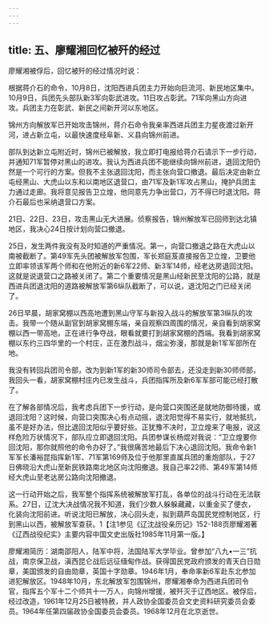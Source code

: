 ```yaml
---
---
---
```

title: 五、廖耀湘回忆被歼的经过
---




廖耀湘被俘后，回忆被歼的经过情况时说：

根据蒋介石的命令，10月8日，沈阳西进兵团主力开始向巨流河、新民地区集中。10月9日，兵团先头部队新3军向彰武进攻。11日攻占彰武。71军向黑山方向进攻。兵团主力在彰武、新民之间新开河以东地区。

锦州方向解放军已开始攻击锦州，蒋介石命令我亲率西进兵团主力星夜渡过新开河，进占新立屯，以最快速度经阜新、义县向锦州前进。

部队到达新立屯附近时，锦州已被解放，我立即打电报给蒋介石请示下一步行动，并通知71军暂停对黑山的进攻。我认为西进兵团不能继续向锦州前进，退回沈阳仍然是一个可行的方案。但我不主张退回沈阳，而主张向营口撤退。最后决定由新立屯经黑山、大虎山以东和以南地区退营口，由71军及新1军攻占黑山，掩护兵团主力通过走廊。我将意见报告卫立煌，他同意先力争出营口，万不得已时退沈阳。蒋介石最后也采纳退营口方案。

21日、22日、23日，攻击黑山无大进展。侦察报告，锦州解放军已回师到达北镇地区，我决心24日按计划向营口撤退。

25日，发生两件我没有及时知道的严重情况。第一，向营口撤退之路在大虎山以南被截断了。第49军先头团被解放军包围，军长郑庭芨直接报告卫立煌，卫要他立即率领该军两个师和在他附近的新6军22师、新3军14师，经老达房退回沈阳。这就是说退营口之路被关闭了。第二个重要情况是黑山经新民至沈阳的公路，就是西进兵团退沈阳的道路被解放军第6纵队截断了，可以说，退沈阳之门已经关闭了。

26日早晨，胡家窝棚以西高地遭到黑山守军与新投入战斗的解放军第3纵队的攻击。我带一个随从副官到胡家窝棚东端，亲自观察四周围的情况，亲自看到胡家窝棚以西一带高地，正在进行争夺战，眼看就要打到胡家窝棚的西端。我看到胡家窝棚以东约三四华里的一个村庄，正在激烈战斗，烟尘弥漫，那就是新1军军部所在地。

我没有转回兵团司令部，改为到新1军的新30师司令部去，还没走到新30师师部，我回头一看，胡家窝棚村庄内已发生战斗，兵团指挥所及新6军军部可能已经打散了。

在了解各部情况后，我考虑兵团下一步行动，是向营口突围还是就地防御待援，或退回沈阳？这时候，向营口突围决心有点动摇，退沈阳觉得不易实行，就地抵抗，虽不是好办法，但比退回沈阳似乎要好些。正犹豫不决时，卫立煌来了电报，说这样危险万状情况下，部队应立即退回沈阳。兵团参谋长杨焜对我说：“卫立煌要你回沈阳，那你就照他的命令办好了。”我很痛苦地最后下决心退回沈阳。我命令新1军军长潘裕昆指挥新1军、71军第169师及位于他那里直属兵团的重炮部队，于27日佛晓沿大虎山至新民铁路南北地区向沈阳撤退。我自己率22师、第49军第14师经大虎山至老达房公路向沈阳撤退。

这一行动开始之后，我军整个指挥系统被解放军打乱，各单位的战斗行动在无法联系。27日，辽沈大决战情况我不知道，我们少数人躲躲藏藏，以重金买了便衣，化装向沈阳前进。听说沈阳已解放，决心回头走，拟到葫芦岛国民党控制地区，行到黑山以西，被解放军查获。1【注1参见《辽沈战役亲历记》152-188页廖耀湘著《辽西战役纪实》主要内容中国文史出版社1985年11月第一版。】

廖耀湘简历：湖南邵阳人，陆军中将，法国陆军大学毕业。曾参加“八九•一三”抗战，南京保卫战，滇西昆仑战后远征缅甸作战。获得国民党政府颁发的青天白日勋章，美国颁发的自由勋章，英国十字勋章。1946年1月，奉命率新6军赴东北参加进犯解放区。1948年10月，东北解放军包围锦州，廖耀湘奉命为西进兵团司令官，指挥五个军十二个师共十一万人，向锦州增援，被歼灭于辽西地区。被俘后，经过改造，1961年12月25日被特赦，并人政协全国委员会文史资料研究委员会委员。1964年任第四届政协全国委员会委员。1968年12月在北京逝世。